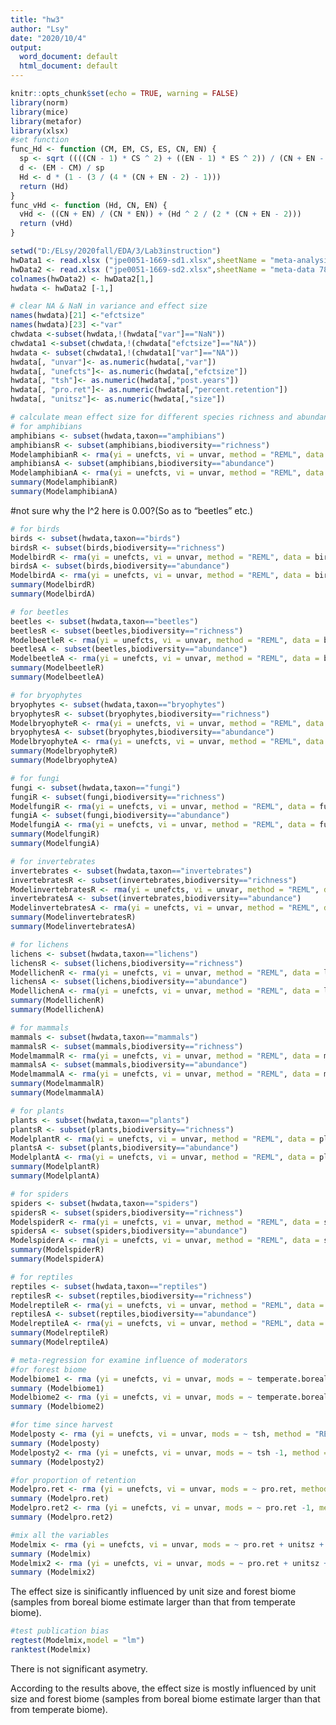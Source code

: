 ---
title: "hw3"
author: "Lsy"
date: "2020/10/4"
output:
  word_document: default
  html_document: default
---

```{r,setup, include=FALSE}
knitr::opts_chunk$set(echo = TRUE, warning = FALSE)
library(norm)
library(mice)
library(metafor)
library(xlsx)
#set function
func_Hd <- function (CM, EM, CS, ES, CN, EN) { 
  sp <- sqrt ((((CN - 1) * CS ^ 2) + ((EN - 1) * ES ^ 2)) / (CN + EN - 2)) 
  d <- (EM - CM) / sp 
  Hd <- d * (1 - (3 / (4 * (CN + EN - 2) - 1))) 
  return (Hd) 
}
func_vHd <- function (Hd, CN, EN) {
  vHd <- ((CN + EN) / (CN * EN)) + (Hd ^ 2 / (2 * (CN + EN - 2))) 
  return (vHd)
}

setwd("D:/ELsy/2020fall/EDA/3/Lab3instruction")
hwData1 <- read.xlsx ("jpe0051-1669-sd1.xlsx",sheetName = "meta-analysis78 articles")
hwData2 <- read.xlsx ("jpe0051-1669-sd2.xlsx",sheetName = "meta-data 78",header = FALSE,startRow = 2)
colnames(hwData2) <- hwData2[1,]
hwdata <- hwData2 [-1,]
```

```{r,echo=FALSE, warning=FALSE}
# clear NA & NaN in variance and effect size
names(hwdata)[21] <-"efctsize"
names(hwdata)[23] <-"var"
chwdata <-subset(hwdata,!(hwdata["var"]=="NaN"))
chwdata1 <-subset(chwdata,!(chwdata["efctsize"]=="NA"))
hwdata <- subset(chwdata1,!(chwdata1["var"]=="NA"))
hwdata[, "unvar"]<- as.numeric(hwdata[,"var"])
hwdata[, "unefcts"]<- as.numeric(hwdata[,"efctsize"])
hwdata[, "tsh"]<- as.numeric(hwdata[,"post.years"])
hwdata[, "pro.ret"]<- as.numeric(hwdata[,"percent.retention"])
hwdata[, "unitsz"]<- as.numeric(hwdata[,"size"])
```



```{r,warning=FALSE}
# calculate mean effect size for different species richness and abundance
# for amphibians
amphibians <- subset(hwdata,taxon=="amphibians")
amphibiansR <- subset(amphibians,biodiversity=="richness")
ModelamphibianR <- rma(yi = unefcts, vi = unvar, method = "REML", data = amphibiansR)
amphibiansA <- subset(amphibians,biodiversity=="abundance")
ModelamphibianA <- rma(yi = unefcts, vi = unvar, method = "REML", data = amphibiansA)
summary(ModelamphibianR)
summary(ModelamphibianA)
```
#not sure why the I^2 here is 0.00?(So as to "beetles" etc.)

```{R}
# for birds
birds <- subset(hwdata,taxon=="birds")
birdsR <- subset(birds,biodiversity=="richness")
ModelbirdR <- rma(yi = unefcts, vi = unvar, method = "REML", data = birdsR)
birdsA <- subset(birds,biodiversity=="abundance")
ModelbirdA <- rma(yi = unefcts, vi = unvar, method = "REML", data = birdsA)
summary(ModelbirdR)
summary(ModelbirdA)
```
```{R,warning=FALSE}
# for beetles
beetles <- subset(hwdata,taxon=="beetles")
beetlesR <- subset(beetles,biodiversity=="richness")
ModelbeetleR <- rma(yi = unefcts, vi = unvar, method = "REML", data = beetlesR)
beetlesA <- subset(beetles,biodiversity=="abundance")
ModelbeetleA <- rma(yi = unefcts, vi = unvar, method = "REML", data = beetlesA)
summary(ModelbeetleR)
summary(ModelbeetleA)
```
```{R,warning=FALSE}
# for bryophytes
bryophytes <- subset(hwdata,taxon=="bryophytes")
bryophytesR <- subset(bryophytes,biodiversity=="richness")
ModelbryophyteR <- rma(yi = unefcts, vi = unvar, method = "REML", data = bryophytesR)
bryophytesA <- subset(bryophytes,biodiversity=="abundance")
ModelbryophyteA <- rma(yi = unefcts, vi = unvar, method = "REML", data = bryophytesA)
summary(ModelbryophyteR)
summary(ModelbryophyteA)
```
```{R,warning=FALSE}
# for fungi
fungi <- subset(hwdata,taxon=="fungi")
fungiR <- subset(fungi,biodiversity=="richness")
ModelfungiR <- rma(yi = unefcts, vi = unvar, method = "REML", data = fungiR)
fungiA <- subset(fungi,biodiversity=="abundance")
ModelfungiA <- rma(yi = unefcts, vi = unvar, method = "REML", data = fungiA)
summary(ModelfungiR)
summary(ModelfungiA)
```
```{R,warning=FALSE}
# for invertebrates
invertebrates <- subset(hwdata,taxon=="invertebrates")
invertebratesR <- subset(invertebrates,biodiversity=="richness")
ModelinvertebratesR <- rma(yi = unefcts, vi = unvar, method = "REML", data = invertebratesR)
invertebratesA <- subset(invertebrates,biodiversity=="abundance")
ModelinvertebratesA <- rma(yi = unefcts, vi = unvar, method = "REML", data = invertebratesA)
summary(ModelinvertebratesR)
summary(ModelinvertebratesA)
```
```{R,warning=FALSE}
# for lichens
lichens <- subset(hwdata,taxon=="lichens")
lichensR <- subset(lichens,biodiversity=="richness")
ModellichenR <- rma(yi = unefcts, vi = unvar, method = "REML", data = lichensR)
lichensA <- subset(lichens,biodiversity=="abundance")
ModellichenA <- rma(yi = unefcts, vi = unvar, method = "REML", data = lichensA)
summary(ModellichenR)
summary(ModellichenA)
```
```{R,warning=FALSE}
# for mammals
mammals <- subset(hwdata,taxon=="mammals")
mammalsR <- subset(mammals,biodiversity=="richness")
ModelmammalR <- rma(yi = unefcts, vi = unvar, method = "REML", data = mammalsR)
mammalsA <- subset(mammals,biodiversity=="abundance")
ModelmammalA <- rma(yi = unefcts, vi = unvar, method = "REML", data = mammalsA)
summary(ModelmammalR)
summary(ModelmammalA)
```
```{R}
# for plants
plants <- subset(hwdata,taxon=="plants")
plantsR <- subset(plants,biodiversity=="richness")
ModelplantR <- rma(yi = unefcts, vi = unvar, method = "REML", data = plantsR)
plantsA <- subset(plants,biodiversity=="abundance")
ModelplantA <- rma(yi = unefcts, vi = unvar, method = "REML", data = plantsA)
summary(ModelplantR)
summary(ModelplantA)
```

```{R}
# for spiders
spiders <- subset(hwdata,taxon=="spiders")
spidersR <- subset(spiders,biodiversity=="richness")
ModelspiderR <- rma(yi = unefcts, vi = unvar, method = "REML", data = spidersR)
spidersA <- subset(spiders,biodiversity=="abundance")
ModelspiderA <- rma(yi = unefcts, vi = unvar, method = "REML", data = spidersA)
summary(ModelspiderR)
summary(ModelspiderA)
```

```{R}
# for reptiles
reptiles <- subset(hwdata,taxon=="reptiles")
reptilesR <- subset(reptiles,biodiversity=="richness")
ModelreptileR <- rma(yi = unefcts, vi = unvar, method = "REML", data = reptilesR)
reptilesA <- subset(reptiles,biodiversity=="abundance")
ModelreptileA <- rma(yi = unefcts, vi = unvar, method = "REML", data = reptilesA)
summary(ModelreptileR)
summary(ModelreptileA)
```
```{R,warning=FALSE}
# meta-regression for examine influence of moderators
#for forest biome
Modelbiome1 <- rma (yi = unefcts, vi = unvar, mods = ~ temperate.boreal, method = "REML", data = hwdata) 
summary (Modelbiome1)
Modelbiome2 <- rma (yi = unefcts, vi = unvar, mods = ~ temperate.boreal-1, method = "REML", data = hwdata) 
summary (Modelbiome2)
```
```{R,warning=FALSE}
#for time since harvest
Modelposty <- rma (yi = unefcts, vi = unvar, mods = ~ tsh, method = "REML", data = hwdata) 
summary (Modelposty)
Modelposty2 <- rma (yi = unefcts, vi = unvar, mods = ~ tsh -1, method = "REML", data = hwdata) 
summary (Modelposty2)
```

```{R,warning=FALSE}
#for proportion of retention
Modelpro.ret <- rma (yi = unefcts, vi = unvar, mods = ~ pro.ret, method = "REML", data = hwdata) 
summary (Modelpro.ret)
Modelpro.ret2 <- rma (yi = unefcts, vi = unvar, mods = ~ pro.ret -1, method = "REML", data = hwdata) 
summary (Modelpro.ret2)

#mix all the variables
Modelmix <- rma (yi = unefcts, vi = unvar, mods = ~ pro.ret + unitsz + tsh + temperate.boreal, method = "REML", data = hwdata) 
summary (Modelmix)
Modelmix2 <- rma (yi = unefcts, vi = unvar, mods = ~ pro.ret + unitsz + tsh + temperate.boreal - 1, method = "REML", data = hwdata) 
summary (Modelmix2)
```
The effect size is sinificantly influenced by unit size and forest biome (samples from boreal biome estimate larger than that from temperate biome).
```{R,warning=FALSE}
#test publication bias
regtest(Modelmix,model = "lm")
ranktest(Modelmix)
```
There is not significant asymetry.

According to the results above, the effect size is mostly influenced by unit size and forest biome (samples from boreal biome estimate larger than that from temperate biome).